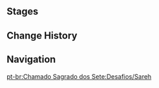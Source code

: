 {{Genius Invokation TCG Character Stages Intro}}

==Stages==
{{Genius Invokation TCG Stages/Detailed|Sareh}}

==Change History==
{{Change History|3.3}}

==Navigation==
{{Genius Invokation TCG Stages Navbox}}
[[pt-br:Chamado Sagrado dos Sete:Desafios/Sareh]]